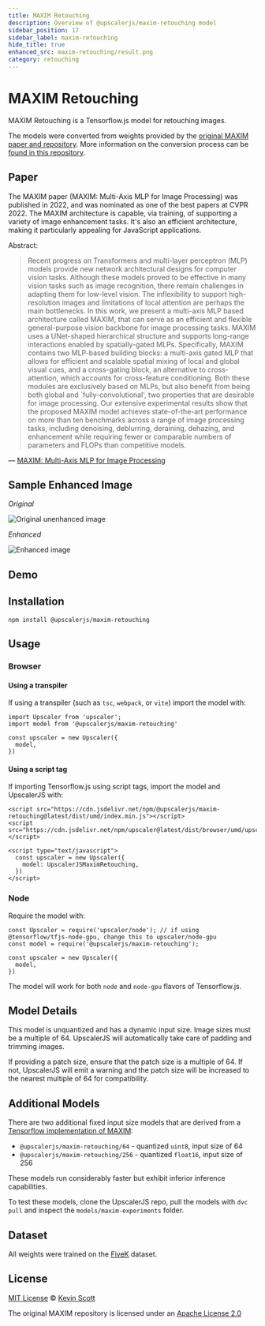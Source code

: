 ```yaml
---
title: MAXIM Retouching
description: Overview of @upscalerjs/maxim-retouching model
sidebar_position: 17
sidebar_label: maxim-retouching
hide_title: true
enhanced_src: maxim-retouching/result.png
category: retouching
---
```



<ModelHeaderImage packageName="maxim-retouching" unenhancedSrc="maxim-retouching/fixture.png" enhancedSrc="maxim-retouching/result.png" oversized />

# MAXIM Retouching

<Badges packageName="maxim-retouching" />

MAXIM Retouching is a Tensorflow.js model for retouching images.

The models were converted from weights provided by the [original MAXIM paper and repository](https://github.com/google-research/maxim). More information on the conversion process can be [found in this repository](https://github.com/upscalerjs/maxim).

## Paper

The MAXIM paper (MAXIM: Multi-Axis MLP for Image Processing) was published in 2022, and was nominated as one of the best papers at CVPR 2022. The MAXIM architecture is capable, via training, of supporting a variety of image enhancement tasks. It's also an efficient architecture, making it particularly appealing for JavaScript applications.

Abstract:

> Recent progress on Transformers and multi-layer perceptron (MLP) models provide new network architectural designs for computer vision tasks. Although these models proved to be effective in many vision tasks such as image recognition, there remain challenges in adapting them for low-level vision. The inflexibility to support high-resolution images and limitations of local attention are perhaps the main bottlenecks. In this work, we present a multi-axis MLP based architecture called MAXIM, that can serve as an efficient and flexible general-purpose vision backbone for image processing tasks. MAXIM uses a UNet-shaped hierarchical structure and supports long-range interactions enabled by spatially-gated MLPs. Specifically, MAXIM contains two MLP-based building blocks: a multi-axis gated MLP that allows for efficient and scalable spatial mixing of local and global visual cues, and a cross-gating block, an alternative to cross-attention, which accounts for cross-feature conditioning. Both these modules are exclusively based on MLPs, but also benefit from being both global and `fully-convolutional', two properties that are desirable for image processing. Our extensive experimental results show that the proposed MAXIM model achieves state-of-the-art performance on more than ten benchmarks across a range of image processing tasks, including denoising, deblurring, deraining, dehazing, and enhancement while requiring fewer or comparable numbers of parameters and FLOPs than competitive models.

&mdash; [MAXIM: Multi-Axis MLP for Image Processing](https://arxiv.org/abs/2201.02973)

## Sample Enhanced Image

_Original_

![Original unenhanced image](/assets/sample-images/maxim-retouching/fixture.png)

_Enhanced_

![Enhanced image](/assets/sample-images/maxim-retouching/result.png)

## Demo


<ModelExample model="maxim-retouching" />


## Installation

```
npm install @upscalerjs/maxim-retouching
```

## Usage

### Browser

#### Using a transpiler

If using a transpiler (such as `tsc`, `webpack`, or `vite`) import the model with:

```
import Upscaler from 'upscaler';
import model from '@upscalerjs/maxim-retouching'

const upscaler = new Upscaler({
  model,
})
```

#### Using a script tag

If importing Tensorflow.js using script tags, import the model and UpscalerJS with:

```
<script src="https://cdn.jsdelivr.net/npm/@upscalerjs/maxim-retouching@latest/dist/umd/index.min.js"></script>
<script src="https://cdn.jsdelivr.net/npm/upscaler@latest/dist/browser/umd/upscaler.min.js"></script>

<script type="text/javascript">
  const upscaler = new Upscaler({
    model: UpscalerJSMaximRetouching,
  })
</script>
```

### Node

Require the model with:

```
const Upscaler = require('upscaler/node'); // if using @tensorflow/tfjs-node-gpu, change this to upscaler/node-gpu
const model = require('@upscalerjs/maxim-retouching');

const upscaler = new Upscaler({
  model,
})
```

The model will work for both `node` and `node-gpu` flavors of Tensorflow.js.

## Model Details

This model is unquantized and has a dynamic input size. Image sizes must be a multiple of 64. UpscalerJS will automatically take care of padding and trimming images.

If providing a patch size, ensure that the patch size is a multiple of 64. If not, UpscalerJS will emit a warning and the patch size will be increased to the nearest multiple of 64 for compatibility.

## Additional Models

There are two additional fixed input size models that are derived from a [Tensorflow implementation of MAXIM](https://github.com/sayakpaul/maxim-tf):

- `@upscalerjs/maxim-retouching/64` - quantized `uint8`, input size of 64
- `@upscalerjs/maxim-retouching/256` - quantized `float16`, input size of 256

These models run considerably faster but exhibit inferior inference capabilities.

To test these models, clone the UpscalerJS repo, pull the models with `dvc pull` and inspect the `models/maxim-experiments` folder. 

## Dataset
All weights were trained on the [FiveK](https://data.csail.mit.edu/graphics/fivek/) dataset.

## License

[MIT License](https://oss.ninja/mit/developit/) © [Kevin Scott](https://thekevinscott.com)

The original MAXIM repository is licensed under an [Apache License 2.0](https://github.com/google-research/maxim/blob/main/LICENSE)
